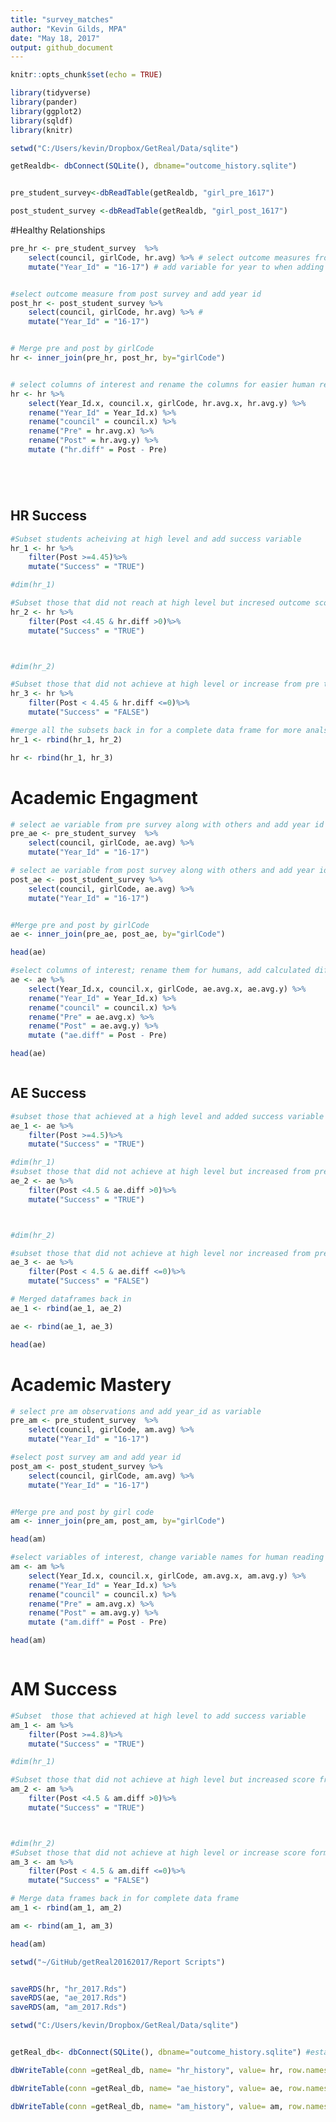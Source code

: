 ```yaml
---
title: "survey_matches"
author: "Kevin Gilds, MPA"
date: "May 18, 2017"
output: github_document
---
```


```r
knitr::opts_chunk$set(echo = TRUE)
```



```r
library(tidyverse)
library(pander)
library(ggplot2)
library(sqldf)
library(knitr)


```

```r
setwd("C:/Users/kevin/Dropbox/GetReal/Data/sqlite")

getRealdb<- dbConnect(SQLite(), dbname="outcome_history.sqlite")


pre_student_survey<-dbReadTable(getRealdb, "girl_pre_1617") 

post_student_survey <-dbReadTable(getRealdb, "girl_post_1617")

```

#Healthy Relationships
```r
pre_hr <- pre_student_survey  %>%
    select(council, girlCode, hr.avg) %>% # select outcome measures from pre and other variables
    mutate("Year_Id" = "16-17") # add variable for year to when adding to db


#select outcome measure from post survey and add year id 
post_hr <- post_student_survey %>%
    select(council, girlCode, hr.avg) %>% #
    mutate("Year_Id" = "16-17")


# Merge pre and post by girlCode
hr <- inner_join(pre_hr, post_hr, by="girlCode")


# select columns of interest and rename the columns for easier human reading. Add column to calculate difference between Pre and Post
hr <- hr %>%
    select(Year_Id.x, council.x, girlCode, hr.avg.x, hr.avg.y) %>%
    rename("Year_Id" = Year_Id.x) %>%
    rename("council" = council.x) %>%
    rename("Pre" = hr.avg.x) %>%
    rename("Post" = hr.avg.y) %>%
    mutate ("hr.diff" = Post - Pre)






```
## HR Success

```r

#Subset students acheiving at high level and add success variable
hr_1 <- hr %>%
    filter(Post >=4.45)%>%
    mutate("Success" = "TRUE")

#dim(hr_1)

#Subset those that did not reach at high level but incresed outcome score and add success variable 
hr_2 <- hr %>%
    filter(Post <4.45 & hr.diff >0)%>%
    mutate("Success" = "TRUE")



#dim(hr_2)

#Subset those that did not achieve at high level or increase from pre to post
hr_3 <- hr %>%
    filter(Post < 4.45 & hr.diff <=0)%>%
    mutate("Success" = "FALSE")

#merge all the subsets back in for a complete data frame for more analsysis laster. 
hr_1 <- rbind(hr_1, hr_2)

hr <- rbind(hr_1, hr_3)


```




# Academic Engagment

```r
# select ae variable from pre survey along with others and add year id
pre_ae <- pre_student_survey  %>%
    select(council, girlCode, ae.avg) %>%
    mutate("Year_Id" = "16-17")

# select ae variable from post survey along with others and add year id
post_ae <- post_student_survey %>%
    select(council, girlCode, ae.avg) %>%
    mutate("Year_Id" = "16-17")


#Merge pre and post by girlCode
ae <- inner_join(pre_ae, post_ae, by="girlCode")

head(ae)

#select columns of interest; rename them for humans, add calculated difference field. 
ae <- ae %>%
    select(Year_Id.x, council.x, girlCode, ae.avg.x, ae.avg.y) %>%
    rename("Year_Id" = Year_Id.x) %>%
    rename("council" = council.x) %>%
    rename("Pre" = ae.avg.x) %>%
    rename("Post" = ae.avg.y) %>%
    mutate ("ae.diff" = Post - Pre)

head(ae)



```

## AE Success

```r

#subset those that achieved at a high level and added success variable
ae_1 <- ae %>%
    filter(Post >=4.5)%>%
    mutate("Success" = "TRUE")

#dim(hr_1)
#subset those that did not achieve at high level but increased from pre and post and added success variable
ae_2 <- ae %>%
    filter(Post <4.5 & ae.diff >0)%>%
    mutate("Success" = "TRUE")



#dim(hr_2)

#subset those that did not achieve at high level nor increased from pre to post; add success variable. 
ae_3 <- ae %>%
    filter(Post < 4.5 & ae.diff <=0)%>%
    mutate("Success" = "FALSE")

# Merged dataframes back in 
ae_1 <- rbind(ae_1, ae_2)

ae <- rbind(ae_1, ae_3)

head(ae)

```

# Academic Mastery

```r

# select pre am observations and add year_id as variable 
pre_am <- pre_student_survey  %>%
    select(council, girlCode, am.avg) %>%
    mutate("Year_Id" = "16-17")

#select post survey am and add year id
post_am <- post_student_survey %>%
    select(council, girlCode, am.avg) %>%
    mutate("Year_Id" = "16-17")


#Merge pre and post by girl code
am <- inner_join(pre_am, post_am, by="girlCode")

head(am)

#select variables of interest, change variable names for human reading and create calculated field.  
am <- am %>%
    select(Year_Id.x, council.x, girlCode, am.avg.x, am.avg.y) %>%
    rename("Year_Id" = Year_Id.x) %>%
    rename("council" = council.x) %>%
    rename("Pre" = am.avg.x) %>%
    rename("Post" = am.avg.y) %>%
    mutate ("am.diff" = Post - Pre)

head(am)



```

# AM Success

```r

#Subset  those that achieved at high level to add success variable
am_1 <- am %>%
    filter(Post >=4.8)%>%
    mutate("Success" = "TRUE")

#dim(hr_1)

#Subset those that did not achieve at high level but increased score from pre to post, add success variable. 
am_2 <- am %>%
    filter(Post <4.5 & am.diff >0)%>%
    mutate("Success" = "TRUE")



#dim(hr_2)
#Subset those that did not achieve at high level or increase score form pre to post and added success variable. 
am_3 <- am %>%
    filter(Post < 4.5 & am.diff <=0)%>%
    mutate("Success" = "FALSE")

# Merge data frames back in for complete data frame 
am_1 <- rbind(am_1, am_2)

am <- rbind(am_1, am_3)

head(am)


```


```r
setwd("~/GitHub/getReal20162017/Report Scripts")


saveRDS(hr, "hr_2017.Rds")
saveRDS(ae, "ae_2017.Rds")
saveRDS(am, "am_2017.Rds")

```




```r
setwd("C:/Users/kevin/Dropbox/GetReal/Data/sqlite")


getReal_db<- dbConnect(SQLite(), dbname="outcome_history.sqlite") #established connection with database

dbWriteTable(conn =getReal_db, name= "hr_history", value= hr, row.names=FALSE, overwrite=FALSE, append= TRUE)

dbWriteTable(conn =getReal_db, name= "ae_history", value= ae, row.names=FALSE, overwrite=FALSE, append= TRUE)

dbWriteTable(conn =getReal_db, name= "am_history", value= am, row.names=FALSE, overwrite=FALSE, append= TRUE)





```

